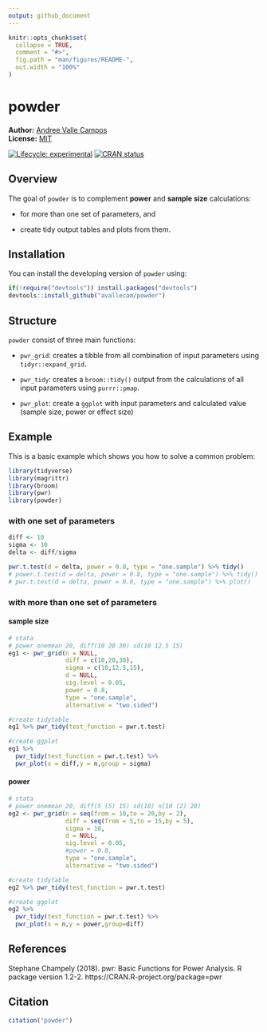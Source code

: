 ```yaml
---
output: github_document
---
```


<!-- README.md is generated from README.Rmd. Please edit that file -->

```r
knitr::opts_chunk$set(
  collapse = TRUE,
  comment = "#>",
  fig.path = "man/figures/README-",
  out.width = "100%"
)
```

# powder

**Author:** [Andree Valle Campos](https://twitter.com/avallecam) <a href="https://orcid.org/0000-0002-7779-481X" target="orcid.widget">
<image class="orcid" src="https://members.orcid.org/sites/default/files/vector_iD_icon.svg" height="16"></a>
<br/>
**License:** [MIT](https://opensource.org/licenses/MIT)<br/>

<!-- badges: start -->
[![Lifecycle: experimental](https://img.shields.io/badge/lifecycle-experimental-orange.svg)](https://www.tidyverse.org/lifecycle/#experimental)
[![CRAN status](https://www.r-pkg.org/badges/version/powder)](https://cran.r-project.org/package=powder)
<!-- badges: end -->

## Overview

The goal of `powder` is to complement __power__ and __sample size__ calculations:

- for more than one set of parameters, and

- create tidy output tables and plots from them.  

## Installation

You can install the developing version of `powder` using:

```r
if(!require("devtools")) install.packages("devtools")
devtools::install_github("avallecam/powder")
```

<!--

You can install the released version of powder from [CRAN](https://CRAN.R-project.org) with:

``` r
install.packages("powder")
```

-->

## Structure

`powder` consist of three main functions:

- `pwr_grid`: creates a tibble from all combination of input parameters using `tidyr::expand_grid`.

- `pwr_tidy`: creates a `broom::tidy()` output from the calculations of all input parameters using `purrr::pmap`.

- `pwr_plot`: create a `ggplot` with input parameters and calculated value (sample size, power or effect size)

## Example

This is a basic example which shows you how to solve a common problem:

```r
library(tidyverse)
library(magrittr)
library(broom)
library(pwr)
library(powder)
```

### with one set of parameters

```r
diff <- 10
sigma <- 10
delta <- diff/sigma

pwr.t.test(d = delta, power = 0.8, type = "one.sample") %>% tidy()
# power.t.test(d = delta, power = 0.8, type = "one.sample") %>% tidy()
# pwr.t.test(d = delta, power = 0.8, type = "one.sample") %>% plot()
```

### with more than one set of parameters

#### sample size

```r
# stata
# power onemean 20, diff(10 20 30) sd(10 12.5 15)
eg1 <- pwr_grid(n = NULL,
                diff = c(10,20,30),
                sigma = c(10,12.5,15),
                d = NULL,
                sig.level = 0.05,
                power = 0.8,
                type = "one.sample",
                alternative = "two.sided")

#create tidytable
eg1 %>% pwr_tidy(test_function = pwr.t.test)

#create ggplot
eg1 %>%
  pwr_tidy(test_function = pwr.t.test) %>%
  pwr_plot(x = diff,y = n,group = sigma)
```

#### power

```r
# stata
# power onemean 20, diff(5 (5) 15) sd(10) n(10 (2) 20)
eg2 <- pwr_grid(n = seq(from = 10,to = 20,by = 2),
                diff = seq(from = 5,to = 15,by = 5),
                sigma = 10,
                d = NULL,
                sig.level = 0.05,
                #power = 0.8,
                type = "one.sample",
                alternative = "two.sided")

#create tidytable
eg2 %>% pwr_tidy(test_function = pwr.t.test)

#create ggplot
eg2 %>%
  pwr_tidy(test_function = pwr.t.test) %>%
  pwr_plot(x = n,y = power,group=diff)
```

## References

Stephane Champely (2018). pwr: Basic Functions for Power
  Analysis. R package version 1.2-2.
  https://CRAN.R-project.org/package=pwr

## Citation

```r
citation("powder")
```
